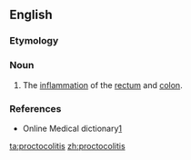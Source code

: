 ==English==

===Etymology===
{{prefix|en|procto|colitis}}

===Noun===
{{en-noun|-}}

# {{lb|en|pathology}} The [[inflammation]] of the [[rectum]] and [[colon]].

===References===
* Online Medical dictionary[http://cancerweb.ncl.ac.uk/cgi-bin/omd?proctocolitis]

[[ta:proctocolitis]]
[[zh:proctocolitis]]